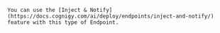 
<CollapsibleSection title="Inject & Notify Support">

    You can use the [Inject & Notify](https://docs.cognigy.com/ai/deploy/endpoints/inject-and-notify/) feature with this type of Endpoint.

</CollapsibleSection>

